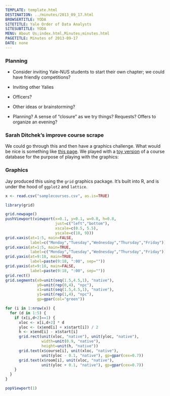 ```yaml
---
TEMPLATE: template.html
DESTINATION: ../minutes/2013_09_17.html
BROWSERTITLE: YODA
SITETITLE: Yale Order of Data Analysts
SITESUBTITLE: YODA
MENU: About Us;index.html,Minutes;minutes.html
PAGETITLE: Minutes of 2013-09-17
DATE: none
---
```


### Planning

- Consider inviting Yale-NUS students to start their own chapter; we could
have friendly competitions?

- Inviting other Yalies

- Officers?

- Other ideas or brainstorming?

- Planning?  A sense of "closure" as we try things?  Requests?  Offers to organize
an evening?

### Sarah Ditchek's improve course scrape

We could go through this and then have a graphics challenge.  What would be
nice is something like [this page](http://www.stat.yale.edu/Courses/2013-14/FALL2013-14.png).  We played with a
[toy version](http://www.stat.yale.edu/~jay/dataclub/samplecourses.csv)
of a course database for
the purpose of playing with the graphics:

### Graphics

Jay produced this using the `grid` graphics package.  It's built into
R, and is under the hood of `ggplot2` and `lattice`.
```r
x <- read.csv("samplecourses.csv", as.is=TRUE)

library(grid)

grid.newpage()
pushViewport(viewport(x=0.1, y=0.1, w=0.8, h=0.8,
                      just=c("left","bottom"),
                      xscale=c(0.5, 5.5),
                      yscale=c(18, 9)))
grid.xaxis(at=1:5, main=FALSE,
           label=c("Monday","Tuesday","Wednesday","Thursday","Friday"))
grid.xaxis(at=1:5, main=TRUE,
           label=c("Monday","Tuesday","Wednesday","Thursday","Friday"))
grid.yaxis(at=9:18, main=TRUE,
           label=paste(9:18, ":00", sep=""))
grid.yaxis(at=9:18, main=FALSE,
           label=paste(9:18, ":00", sep=""))
grid.rect()
grid.segments(x0=unit(seq(1.5,4.5,1), "native"),
              y0=unit(rep(0,4), "npc"),
              x1=unit(seq(1.5,4.5,1), "native"),
              y1=unit(rep(1,4), "npc"), 
              gp=gpar(col="green"))

for (i in 1:nrow(x)) {
  for (d in 1:5) {
    if (x[i,d+2]==1) {
      xloc <- x[i,d+2] * d
      yloc <- (x$end[i] + x$start[i]) / 2
      h <- x$end[i] - x$start[i]
      grid.rect(unit(xloc, "native"), unit(yloc, "native"), 
                width=unit(0.9, "native"),
                height=unit(h, "native"))
      grid.text(x$course[i], unit(xloc, "native"),
                unit(yloc - 0.1, "native"), gp=gpar(cex=0.7))
      grid.text(x$room[i], unit(xloc, "native"),
                unit(yloc + 0.1, "native"), gp=gpar(cex=0.7))
    }
  }
}

popViewport(1)

```

